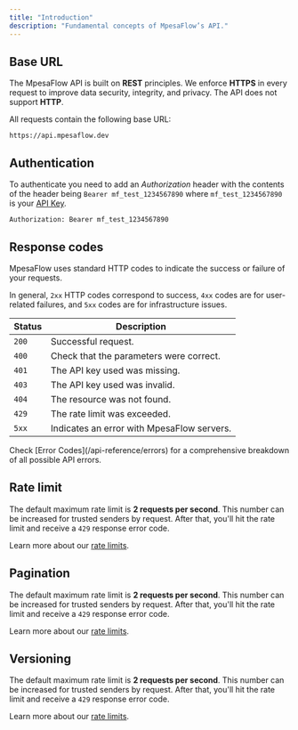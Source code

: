 ```yaml
---
title: "Introduction"
description: "Fundamental concepts of MpesaFlow’s API."
---
```


## Base URL

The MpesaFlow API is built on **REST** principles. We enforce **HTTPS** in every request to improve data security, integrity, and privacy. The API does not support **HTTP**.

All requests contain the following base URL:

```
https://api.mpesaflow.dev
```

## Authentication

To authenticate you need to add an _Authorization_ header with the contents of the header being `Bearer mf_test_1234567890` where `mf_test_1234567890` is your [API Key](https://app.mpesaflow.com/api-keys).

```
Authorization: Bearer mf_test_1234567890
```

## Response codes

MpesaFlow uses standard HTTP codes to indicate the success or failure of your requests.

In general, `2xx` HTTP codes correspond to success, `4xx` codes are for user-related failures, and `5xx` codes are for infrastructure issues.

| Status | Description                                |
| ------ | ------------------------------------------ |
| `200`  | Successful request.                        |
| `400`  | Check that the parameters were correct.    |
| `401`  | The API key used was missing.              |
| `403`  | The API key used was invalid.              |
| `404`  | The resource was not found.                |
| `429`  | The rate limit was exceeded.               |
| `5xx`  | Indicates an error with MpesaFlow servers. |

<Info>
  Check [Error Codes](/api-reference/errors) for a comprehensive breakdown of all possible API errors.
</Info>

## Rate limit

The default maximum rate limit is **2 requests per second**. This number can be increased for trusted senders by request. After that, you'll hit the rate limit and receive a `429` response error code.

Learn more about our [rate limits](/api-reference/rate-limit).

## Pagination

The default maximum rate limit is **2 requests per second**. This number can be increased for trusted senders by request. After that, you'll hit the rate limit and receive a `429` response error code.

Learn more about our [rate limits](/api-reference/rate-limit).

## Versioning

The default maximum rate limit is **2 requests per second**. This number can be increased for trusted senders by request. After that, you'll hit the rate limit and receive a `429` response error code.

Learn more about our [rate limits](/api-reference/rate-limit).